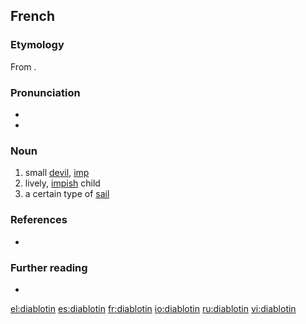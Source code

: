 ==French==

===Etymology===
From {{suffix|diable|t1=devil|ot|in|lang=fr}}.

===Pronunciation===
* {{fr-IPA}}
* {{audio|Fr-Paris--diablotin.ogg|Audio (Paris)|lang=fr}}

===Noun===
{{fr-noun|m}}

# small [[devil]], [[imp]]
# lively, [[impish]] child
# a certain type of [[sail]]

===References===
* {{R:NPLarousse}}

===Further reading===
* {{R:TLFi}}

[[el:diablotin]]
[[es:diablotin]]
[[fr:diablotin]]
[[io:diablotin]]
[[ru:diablotin]]
[[vi:diablotin]]